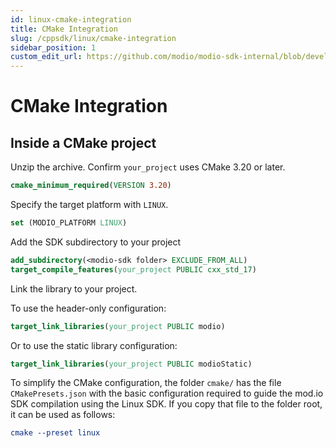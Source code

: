 ```yaml
---
id: linux-cmake-integration
title: CMake Integration
slug: /cppsdk/linux/cmake-integration
sidebar_position: 1
custom_edit_url: https://github.com/modio/modio-sdk-internal/blob/develop/platform/linux/doc/cmake-integration.mdx
---
```


# CMake Integration

## Inside a CMake project

Unzip the archive. Confirm `your_project` uses CMake 3.20 or later.

```cmake
cmake_minimum_required(VERSION 3.20)
```

Specify the target platform with `LINUX`.

```cmake
set (MODIO_PLATFORM LINUX)
```
Add the SDK subdirectory to your project

```cmake
add_subdirectory(<modio-sdk folder> EXCLUDE_FROM_ALL)
target_compile_features(your_project PUBLIC cxx_std_17)
```

Link the library to your project.

To use the header-only configuration:
```cmake
target_link_libraries(your_project PUBLIC modio)
```
Or to use the static library configuration:
```cmake
target_link_libraries(your_project PUBLIC modioStatic)
```

To simplify the CMake configuration, the folder `cmake/` has the file `CMakePresets.json` with the basic configuration required to guide the mod.io SDK compilation using the Linux SDK. If you copy that file to the folder root, it can be used as follows:

```cmake
cmake --preset linux
```